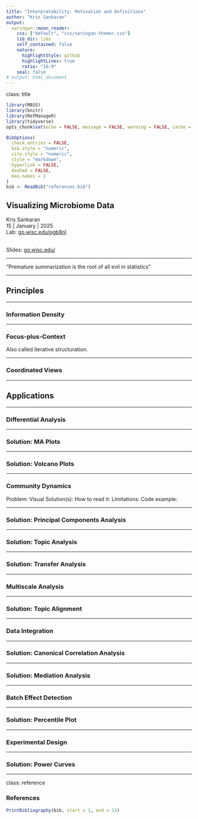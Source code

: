 ```yaml
---
title: "Interpretability: Motivation and Definitions"
author: "Kris Sankaran"
output:
  xaringan::moon_reader:
    css: ["default", "css/xaringan-themer.css"]
    lib_dir: libs
    self_contained: false
    nature:
      highlightStyle: github
      highlightLines: true
      ratio: "16:9"
    seal: false
# output: html_document
---
```


class: title

<script type="text/x-mathjax-config">
MathJax.Hub.Config({
  TeX: {
    Macros: {
      reals: "{\\mathbb{R}}",
      indic: ["{\\mathbf{1}\\left\\{#1\\right\\}}", 1],
      Esubarg: ["{\\mathbf{E}_{#1}\\left[{#2}\\right]}", 2],
      absarg: "{\\left|{#1}\\right|}",
      "\*": ["{\\mathbf{#1}}", 1],
      diag: ["{\\text{diag}\\left({#1}\\right)}", 1]
    },
    loader: {load: ['[tex]/color']},
    tex: {packages: {'[+]': ['color']}}
  }
});
</script>


```r
library(MASS)
library(knitr)
library(RefManageR)
library(tidyverse)
opts_chunk$set(echo = FALSE, message = FALSE, warning = FALSE, cache = FALSE, dpi = 200, fig.align = "center", fig.width = 6, fig.height = 3)

BibOptions(
  check.entries = FALSE,
  bib.style = "numeric",
  cite.style = "numeric",
  style = "markdown",
  hyperlink = FALSE,
  dashed = FALSE,
  max.names = 1
)
bib <- ReadBib("references.bib")
```

## Visualizing Microbiome Data

<div id="subtitle">
Kris Sankaran <br/>
15 | January | 2025 <br/>
Lab: <a href="https://go.wisc.edu/pgb8nl">go.wisc.edu/pgb8nl</a> <br/>
</div>

<div id="subtitle_right">
<br/>
Slides: <a href="https://go.wisc.edu/">go.wisc.edu/</a><br/>
</div>
<!-- 30 minute talk -->

---

"Premature summarization is the root of all evil in statistics"

---

## Principles

---

### Information Density

---

### Focus-plus-Context

Also called iterative structuration.

---

### Coordinated Views

---

## Applications

---

### Differential Analysis

---

### Solution: MA Plots

---

### Solution: Volcano Plots

---

### Community Dynamics

Problem: 
Visual Solution(s):
How to read it:
Limitations:
Code example: 

---

### Solution: Principal Components Analysis

---

### Solution: Topic Analysis

---

### Solution: Transfer Analysis

---

### Multiscale Analysis

---

### Solution: Topic Alignment

---

### Data Integration

---

### Solution: Canonical Correlation Analysis

---

### Solution: Mediation Analysis

---

### Batch Effect Detection

---

### Solution: Percentile Plot

---

### Experimental Design

---

### Solution: Power Curves

---

class: reference

### References

```r
PrintBibliography(bib, start = 1, end = 13)
```
